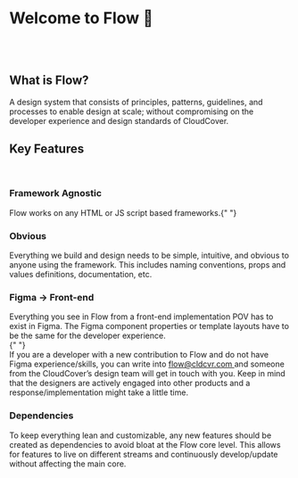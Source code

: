 # Welcome to Flow 🎉

<br />

<br />

## What is Flow?

<f-divider />

A design system that consists of principles, patterns, guidelines, and processes to enable design at scale; without compromising on the developer experience and design standards of CloudCover.

## Key Features

<br />

### Framework Agnostic

<f-divider />

Flow works on any HTML or JS script based frameworks.{" "}

### Obvious

<f-divider />

Everything we build and design needs to be simple, intuitive, and obvious to anyone using the framework. This includes naming conventions, props and values definitions, documentation, etc.

### Figma → Front-end

<f-divider />

<p>
	Everything you see in Flow from a front-end implementation POV has to exist in Figma. The Figma
	component properties or template layouts have to be the same for the developer experience. <br />{" "}
	<br />
	If you are a developer with a new contribution to Flow and do not have Figma experience/skills, you
	can write into <a href="https://flow.cldcvr.com/" target="blank">
		flow@cldcvr.com
	</a> and someone from the CloudCover’s design team will get in touch with you. Keep in mind that the
	designers are actively engaged into other products and a response/implementation might take a little
	time.
</p>

### Dependencies

<f-divider />

<p>
	To keep everything lean and customizable, any new features should be created as dependencies to
	avoid bloat at the Flow core level. This allows for features to live on different streams and
	continuously develop/update without affecting the main core.
</p>
